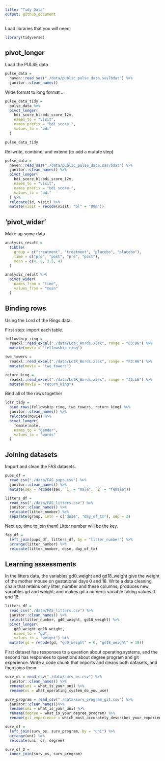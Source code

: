 ```yaml
---
title: "Tidy Data"
output: github_document
---
```


Load libraries that you will need:

```r
library(tidyverse)
```

## pivot_longer

Load the PULSE data

```r
pulse_data =
  haven::read_sas("./data/public_pulse_data.sas7bdat") %>% 
  janitor::clean_names()
```

Wide format to long format ...

```r
pulse_data_tidy =
  pulse_data %>% 
  pivot_longer(
    bdi_score_bl:bdi_score_12m,
    names_to = "visit",
    names_prefix = "bdi_score_",
    values_to = "bdi"
  )

pulse_data_tidy
```

Re-write, combine, and extend (to add a mutate step)

```r
pulse_data =
  haven::read_sas("./data/public_pulse_data.sas7bdat") %>% 
  janitor::clean_names() %>% 
  pivot_longer(
    bdi_score_bl:bdi_score_12m,
    names_to = "visit",
    names_prefix = "bdi_score_",
    values_to = "bdi"
  ) %>% 
  relocate(id, visit) %>% 
  mutate(visit = recode(visit, "bl" = "00m"))
```


## 'pivot_wider'

Make up some data

```r
analysis_result = 
  tibble(
    group = c("treatment", "treatment", "placebo", "placebo"),
    time = c("pre", "post", "pre", "post"),
    mean = c(4, 8, 3.5, 4)
  )

analysis_result %>% 
  pivot_wider(
    names_from = "time",
    values_from = "mean"
  )
```

## Binding rows

Using the Lord of the Rings data.

First step: import each table.

```r
fellowship_ring = 
  readxl::read_excel("./data/LotR_Words.xlsx", range = "B3:D6") %>% 
  mutate(movie = "fellowship_ring")

two_towers = 
  readxl::read_excel("./data/LotR_Words.xlsx", range = "F3:H6") %>% 
  mutate(movie = "two_towers")

return_king = 
  readxl::read_excel("./data/LotR_Words.xlsx", range = "J3:L6") %>% 
  mutate(movie = "return_king")
```

Bind all of the rows together

```r
lotr_tidy =
  bind_rows(fellowship_ring, two_towers, return_king) %>% 
  janitor::clean_names() %>% 
  relocate(movie) %>%
  pivot_longer(
    female:male,
    names_to = "gender",
    values_to = "words"
  )
```

## Joining datasets

Import and clean the FAS datasets.

```r
pups_df = 
  read_csv("./data/FAS_pups.csv") %>% 
  janitor::clean_names() %>% 
  mutate(sex = recode(sex, `1` = "male", `2` = "female"))

litters_df = 
  read_csv("./data/FAS_litters.csv") %>% 
  janitor::clean_names() %>% 
  relocate(litter_number) %>% 
  separate(group, into = c("dose", "day_of_tx"), sep = 3)
```

Next up, time to join them!
Litter number will be the key.

```r
fas_df = 
  left_join(pups_df, litters_df, by = "litter_number") %>% 
  arrange(litter_number) %>% 
  relocate(litter_number, dose, day_of_tx) 
```

## Learning assessments

In the litters data, the variables gd0_weight and gd18_weight give the weight of the mother mouse on gestational days 0 and 18. Write a data cleaning chain that retains only litter_number and these columns; produces new variables gd and weight; and makes gd a numeric variable taking values 0 and 18.

```r
litters_df =
  read_csv("./data/FAS_litters.csv") %>% 
  janitor::clean_names() %>% 
  select(litter_number, gd0_weight, gd18_weight) %>% 
  pivot_longer(
    gd0_weight:gd18_weight,
    names_to = "gd",
    values_to = "weight") %>% 
  mutate(gd = recode(gd, "gd0_weight" = 0, "gd18_weight" = 18))

```

First dataset has responses to a question about operating systems, and the second has responses to questions about degree program and git experience. Write a code chunk that imports and cleans both datasets, and then joins them.

```r
surv_os = read_csv("./data/surv_os.csv") %>% 
  janitor::clean_names() %>%
  rename(uni = what_is_your_uni) %>% 
  rename(os = what_operating_system_do_you_use)

surv_program = read_csv("./data/surv_program_git.csv") %>% 
  janitor::clean_names()%>%
  rename(uni = what_is_your_uni) %>% 
  rename(degree = what_is_your_degree_program) %>% 
  rename(git_experience = which_most_accurately_describes_your_experience_with_git)

surv_df = 
  left_join(surv_os, surv_program, by = "uni") %>% 
  arrange(uni) %>% 
  relocate(uni, os, degree) 

surv_df_2 =
  inner_join(surv_os, surv_program)
```

